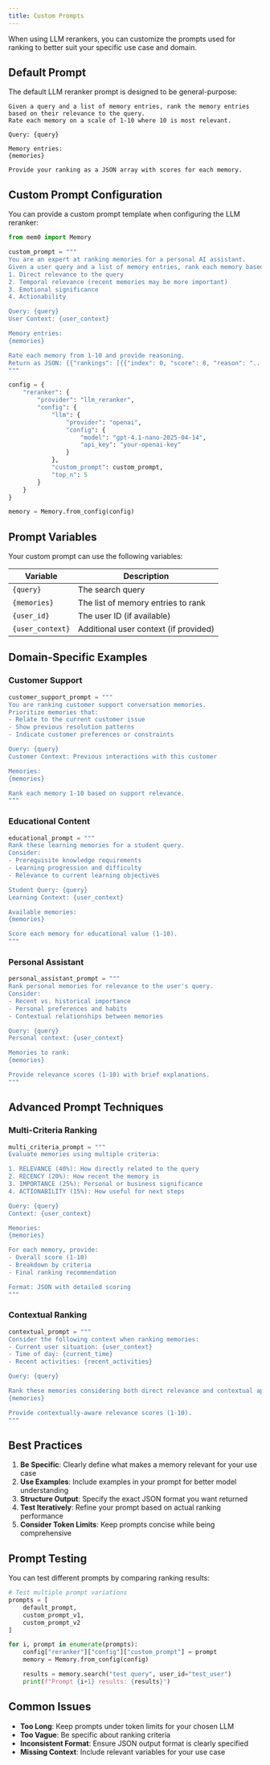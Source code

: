 ```yaml
---
title: Custom Prompts
---
```


When using LLM rerankers, you can customize the prompts used for ranking to better suit your specific use case and domain.

## Default Prompt

The default LLM reranker prompt is designed to be general-purpose:

```
Given a query and a list of memory entries, rank the memory entries based on their relevance to the query.
Rate each memory on a scale of 1-10 where 10 is most relevant.

Query: {query}

Memory entries:
{memories}

Provide your ranking as a JSON array with scores for each memory.
```

## Custom Prompt Configuration

You can provide a custom prompt template when configuring the LLM reranker:

```python
from mem0 import Memory

custom_prompt = """
You are an expert at ranking memories for a personal AI assistant.
Given a user query and a list of memory entries, rank each memory based on:
1. Direct relevance to the query
2. Temporal relevance (recent memories may be more important)
3. Emotional significance
4. Actionability

Query: {query}
User Context: {user_context}

Memory entries:
{memories}

Rate each memory from 1-10 and provide reasoning.
Return as JSON: {{"rankings": [{{"index": 0, "score": 8, "reason": "..."}}]}}
"""

config = {
    "reranker": {
        "provider": "llm_reranker",
        "config": {
            "llm": {
                "provider": "openai",
                "config": {
                    "model": "gpt-4.1-nano-2025-04-14",
                    "api_key": "your-openai-key"
                }
            },
            "custom_prompt": custom_prompt,
            "top_n": 5
        }
    }
}

memory = Memory.from_config(config)
```

## Prompt Variables

Your custom prompt can use the following variables:

| Variable         | Description                           |
| ---------------- | ------------------------------------- |
| `{query}`        | The search query                      |
| `{memories}`     | The list of memory entries to rank    |
| `{user_id}`      | The user ID (if available)            |
| `{user_context}` | Additional user context (if provided) |

## Domain-Specific Examples

### Customer Support

```python
customer_support_prompt = """
You are ranking customer support conversation memories.
Prioritize memories that:
- Relate to the current customer issue
- Show previous resolution patterns
- Indicate customer preferences or constraints

Query: {query}
Customer Context: Previous interactions with this customer

Memories:
{memories}

Rank each memory 1-10 based on support relevance.
"""
```

### Educational Content

```python
educational_prompt = """
Rank these learning memories for a student query.
Consider:
- Prerequisite knowledge requirements
- Learning progression and difficulty
- Relevance to current learning objectives

Student Query: {query}
Learning Context: {user_context}

Available memories:
{memories}

Score each memory for educational value (1-10).
"""
```

### Personal Assistant

```python
personal_assistant_prompt = """
Rank personal memories for relevance to the user's query.
Consider:
- Recent vs. historical importance
- Personal preferences and habits
- Contextual relationships between memories

Query: {query}
Personal context: {user_context}

Memories to rank:
{memories}

Provide relevance scores (1-10) with brief explanations.
"""
```

## Advanced Prompt Techniques

### Multi-Criteria Ranking

```python
multi_criteria_prompt = """
Evaluate memories using multiple criteria:

1. RELEVANCE (40%): How directly related to the query
2. RECENCY (20%): How recent the memory is
3. IMPORTANCE (25%): Personal or business significance
4. ACTIONABILITY (15%): How useful for next steps

Query: {query}
Context: {user_context}

Memories:
{memories}

For each memory, provide:
- Overall score (1-10)
- Breakdown by criteria
- Final ranking recommendation

Format: JSON with detailed scoring
"""
```

### Contextual Ranking

```python
contextual_prompt = """
Consider the following context when ranking memories:
- Current user situation: {user_context}
- Time of day: {current_time}
- Recent activities: {recent_activities}

Query: {query}

Rank these memories considering both direct relevance and contextual appropriateness:
{memories}

Provide contextually-aware relevance scores (1-10).
"""
```

## Best Practices

1. **Be Specific**: Clearly define what makes a memory relevant for your use case
2. **Use Examples**: Include examples in your prompt for better model understanding
3. **Structure Output**: Specify the exact JSON format you want returned
4. **Test Iteratively**: Refine your prompt based on actual ranking performance
5. **Consider Token Limits**: Keep prompts concise while being comprehensive

## Prompt Testing

You can test different prompts by comparing ranking results:

```python
# Test multiple prompt variations
prompts = [
    default_prompt,
    custom_prompt_v1,
    custom_prompt_v2
]

for i, prompt in enumerate(prompts):
    config["reranker"]["config"]["custom_prompt"] = prompt
    memory = Memory.from_config(config)

    results = memory.search("test query", user_id="test_user")
    print(f"Prompt {i+1} results: {results}")
```

## Common Issues

- **Too Long**: Keep prompts under token limits for your chosen LLM
- **Too Vague**: Be specific about ranking criteria
- **Inconsistent Format**: Ensure JSON output format is clearly specified
- **Missing Context**: Include relevant variables for your use case
